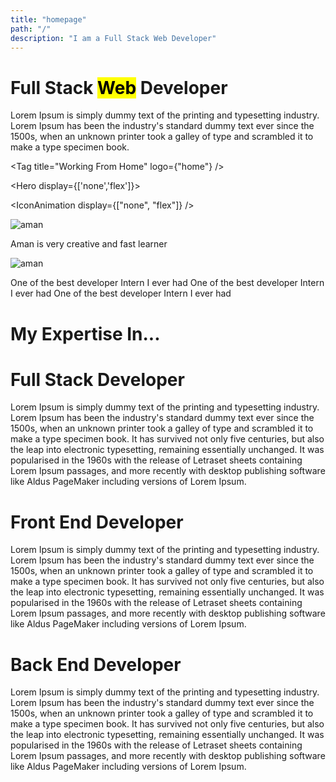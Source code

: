 ```yaml
---
title: "homepage"
path: "/"
description: "I am a Full Stack Web Developer"
---
```


<Banner bg='white' color='black'>

<Hero h='100vh'>

# Full Stack <mark>Web</mark> Developer

Lorem Ipsum is simply dummy text of the printing and typesetting industry. Lorem Ipsum has been the industry's standard dummy text ever since the 1500s, when an unknown printer took a galley of type and scrambled it to make a type specimen book.

<Tag title="Working From Home" logo={"home"} />

<SocialTab dir="row" iconSize="3xl" />

</Hero>

<Hero display={['none','flex']}>

<IconAnimation display={["none", "flex"]} />

</Hero>

</Banner>

<Banner bg='white' color='black' display='half' >

<Testimonial>

<Box name="Steve Jobs" position="CEO, Apple">

<img src="images/steve.jpg" alt="aman" />

Aman is very creative and fast learner

</Box>

<Box name="Steve Jobs" position="CEO, Apple">

<img src="images/steve.jpg" alt="aman" />

One of the best developer Intern I ever had One of the best developer Intern I ever had One of the best developer Intern I ever had

</Box>

</Testimonial>

</Banner>

<Banner bg='primary.lightBlack' color='white' p={[6,32]}>

<WhyMe w='100%' >

<WhyMeHead>

# My Expertise In...

</WhyMeHead>

<Page>

# Full Stack Developer

Lorem Ipsum is simply dummy text of the printing and typesetting industry. Lorem Ipsum has been the industry's standard dummy text ever since the 1500s, when an unknown printer took a galley of type and scrambled it to make a type specimen book. It has survived not only five centuries, but also the leap into electronic typesetting, remaining essentially unchanged. It was popularised in the 1960s with the release of Letraset sheets containing Lorem Ipsum passages, and more recently with desktop publishing software like Aldus PageMaker including versions of Lorem Ipsum.

</Page>

<Page>

# Front End Developer

Lorem Ipsum is simply dummy text of the printing and typesetting industry. Lorem Ipsum has been the industry's standard dummy text ever since the 1500s, when an unknown printer took a galley of type and scrambled it to make a type specimen book. It has survived not only five centuries, but also the leap into electronic typesetting, remaining essentially unchanged. It was popularised in the 1960s with the release of Letraset sheets containing Lorem Ipsum passages, and more recently with desktop publishing software like Aldus PageMaker including versions of Lorem Ipsum.

</Page>

<Page>

# Back End Developer

Lorem Ipsum is simply dummy text of the printing and typesetting industry. Lorem Ipsum has been the industry's standard dummy text ever since the 1500s, when an unknown printer took a galley of type and scrambled it to make a type specimen book. It has survived not only five centuries, but also the leap into electronic typesetting, remaining essentially unchanged. It was popularised in the 1960s with the release of Letraset sheets containing Lorem Ipsum passages, and more recently with desktop publishing software like Aldus PageMaker including versions of Lorem Ipsum.

</Page>

</WhyMe>

</Banner>

<Banner bg='white' color='black' px={[10,32]}>

<Experience />

</Banner>
